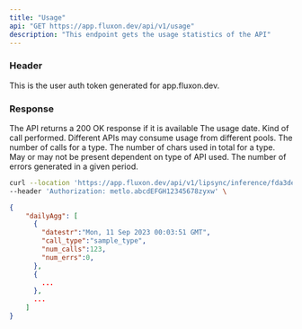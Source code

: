 ```yaml
---
title: "Usage"
api: "GET https://app.fluxon.dev/api/v1/usage"
description: "This endpoint gets the usage statistics of the API"
---
```


### Header

<ParamField header="Authorization" type="string">
  This is the user auth token generated for app.fluxon.dev.
</ParamField>

### Response

<ResponseField name="dailyAgg" type="string">
  The API returns a 200 OK response if it is available
  <Expandable title="Attributes"> 
    <ResponseField name="datestr" type="string">
      The usage date.
    </ResponseField>
    <ResponseField name="call_type" type="string">
      Kind of call performed. Different APIs may consume usage from different pools.
    </ResponseField>
    <ResponseField name="num_calls" type="string">
      The number of calls for a type.
    </ResponseField>
    <ResponseField name="num_chars" type="string">
      The number of chars used in total for a type. May or may not be present dependent on type of API used.
    </ResponseField>
    <ResponseField name="num_errs" type="string">
      The number of errors generated in a given period.
    </ResponseField>
  </Expandable>
</ResponseField>

<RequestExample>

```bash Example Request
curl --location 'https://app.fluxon.dev/api/v1/lipsync/inference/fda3de6f-6b8f-42d6-a46a-8fdf772bcf19' \
--header 'Authorization: metlo.abcdEFGH12345678zyxw' \
```

</RequestExample>

<ResponseExample>

```json Sample available
{
    "dailyAgg": [
      {
        "datestr":"Mon, 11 Sep 2023 00:03:51 GMT",
        "call_type":"sample_type",
        "num_calls":123,
        "num_errs":0,
      },
      {
        ...
      },
      ...
    ]
}
```

</ResponseExample>
